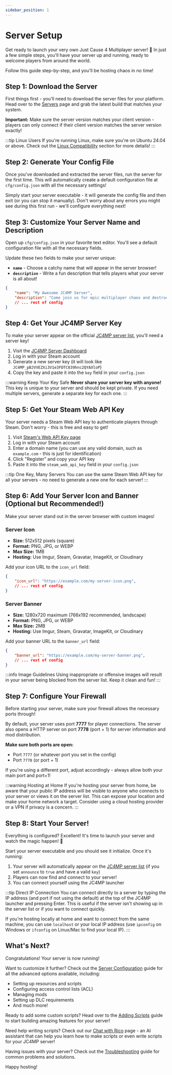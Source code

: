 ```yaml
---
sidebar_position: 1
---
```


# Server Setup

Get ready to launch your very own Just Cause 4 Multiplayer server! 🚀 In just a few simple steps, you'll have your server up and running, ready to welcome players from around the world.

Follow this guide step-by-step, and you'll be hosting chaos in no time!

## Step 1: Download the Server

First things first - you'll need to download the server files for your platform. Head over to the [Servers](/tools/servers) page and grab the latest build that matches your system.

**Important:** Make sure the server version matches your client version - players can only connect if their client version matches the server version exactly!

:::tip Linux Users
If you're running Linux, make sure you're on Ubuntu 24.04 or above. Check out the [Linux Compatibility](/tools/servers#linux-compatibility) section for more details!
:::

## Step 2: Generate Your Config File

Once you've downloaded and extracted the server files, run the server for the first time. This will automatically create a default configuration file at `cfg/config.json` with all the necessary settings!

Simply start your server executable - it will generate the config file and then exit (or you can stop it manually). Don't worry about any errors you might see during this first run - we'll configure everything next!

## Step 3: Customize Your Server Name and Description

Open up `cfg/config.json` in your favorite text editor. You'll see a default configuration file with all the necessary fields.

Update these two fields to make your server unique:

- **`name`** - Choose a catchy name that will appear in the server browser!
- **`description`** - Write a fun description that tells players what your server is all about!

```json
{
    "name": "My Awesome JC4MP Server",
    "description": "Come join us for epic multiplayer chaos and destruction!",
    // ... rest of config
}
```

## Step 4: Get Your JC4MP Server Key

To make your server appear on the official [JC4MP server list](https://servers.jc4mp.com), you'll need a server key!

1. Visit the [JC4MP Server Dashboard](https://servers.jc4mp.com/dashboard)
2. Log in with your Steam account
3. Generate a new server key (it will look like `JC4MP_pBJVVEZXi3V1e3FDTC039hnc2QYAXloP`)
4. Copy the key and paste it into the `key` field in your `config.json`

:::warning Keep Your Key Safe
**Never share your server key with anyone!** This key is unique to your server and should be kept private. If you need multiple servers, generate a separate key for each one.
:::

## Step 5: Get Your Steam Web API Key

Your server needs a Steam Web API key to authenticate players through Steam. Don't worry - this is free and easy to get!

1. Visit [Steam's Web API Key page](https://steamcommunity.com/dev/apikey)
2. Log in with your Steam account
3. Enter a domain name (you can use any valid domain, such as `example.com` - this is just for identification)
4. Click "Register" and copy your API key
5. Paste it into the `steam_web_api_key` field in your `config.json`

:::tip One Key, Many Servers
You can use the same Steam Web API key for all your servers - no need to generate a new one for each server!
:::

## Step 6: Add Your Server Icon and Banner (Optional but Recommended!)

Make your server stand out in the server browser with custom images!

### Server Icon
- **Size:** 512x512 pixels (square)
- **Format:** PNG, JPG, or WEBP
- **Max Size:** 1MB
- **Hosting:** Use Imgur, Steam, Gravatar, ImageKit, or Cloudinary

Add your icon URL to the `icon_url` field:

```json
{
    "icon_url": "https://example.com/my-server-icon.png",
    // ... rest of config
}
```

### Server Banner
- **Size:** 1280x720 maximum (766x192 recommended, landscape)
- **Format:** PNG, JPG, or WEBP
- **Max Size:** 2MB
- **Hosting:** Use Imgur, Steam, Gravatar, ImageKit, or Cloudinary

Add your banner URL to the `banner_url` field:

```json
{
    "banner_url": "https://example.com/my-server-banner.png",
    // ... rest of config
}
```

:::info Image Guidelines
Using inappropriate or offensive images will result in your server being blocked from the server list. Keep it clean and fun!
:::

## Step 7: Configure Your Firewall

Before starting your server, make sure your firewall allows the necessary ports through!

By default, your server uses port **7777** for player connections. The server also opens a HTTP server on port **7778** (port + 1) for server information and mod distribution.

**Make sure both ports are open:**
- Port `7777` (or whatever port you set in the config)
- Port `7778` (or port + 1)

If you're using a different port, adjust accordingly - always allow both your main port and port+1!

:::warning Hosting at Home
If you're hosting your server from home, be aware that your public IP address will be visible to anyone who connects to your server or views it on the server list. This can expose your location and make your home network a target. Consider using a cloud hosting provider or a VPN if privacy is a concern.
:::

## Step 8: Start Your Server!

Everything is configured? Excellent! It's time to launch your server and watch the magic happen! 🎉

Start your server executable and you should see it initialize. Once it's running:

1. Your server will automatically appear on the [JC4MP server list](https://servers.jc4mp.com) (if you set `announce` to `true` and have a valid `key`)
2. Players can now find and connect to your server!
3. You can connect yourself using the JC4MP launcher

:::tip Direct IP Connection
You can connect directly to a server by typing the IP address (and port if not using the default) at the top of the JC4MP launcher and pressing Enter. This is useful if the server isn't showing up in the server list or if you want to connect quickly.

If you're hosting locally at home and want to connect from the same machine, you can use `localhost` or your local IP address (use `ipconfig` on Windows or `ifconfig` on Linux/Mac to find your local IP).
:::

## What's Next?

Congratulations! Your server is now running!

Want to customize it further? Check out the [Server Configuration](/get-started/server-config) guide for all the advanced options available, including:

- Setting up resources and scripts
- Configuring access control lists (ACL)
- Managing mods
- Setting up DLC requirements
- And much more!

Ready to add some custom scripts? Head over to the [Adding Scripts](/get-started/adding-scripts) guide to start building amazing features for your server!

Need help writing scripts? Check out our [Chat with Rico](/chat) page - an AI assistant that can help you learn how to make scripts or even write scripts for your JC4MP server!

Having issues with your server? Check out the [Troubleshooting](/get-started/troubleshooting) guide for common problems and solutions.

Happy hosting!
